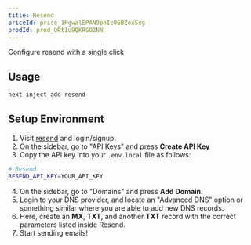 ```yaml
---
title: Resend
priceId: price_1PgwalEPAN9phIe0GBZoxSeg
prodId: prod_QRt1u9QKRGO2NN
---
```


Configure resend with a single click

## Usage

```bash
next-inject add resend
```

## Setup Environment

1. Visit [resend](https://resend.com/login) and login/signup.
2. On the sidebar, go to "API Keys" and press **Create API Key**
3. Copy the API key into your `.env.local` file as follows:

```bash
# Resend
RESEND_API_KEY=YOUR_API_KEY
```

4. On the sidebar, go to "Domains" and press **Add Domain.**
5. Login to your DNS provider, and locate an "Advanced DNS" option or something similar where you are able to add new DNS records.
6. Here, create an **MX**, **TXT**, and another **TXT** record with the correct parameters listed inside Resend.
7. Start sending emails!
